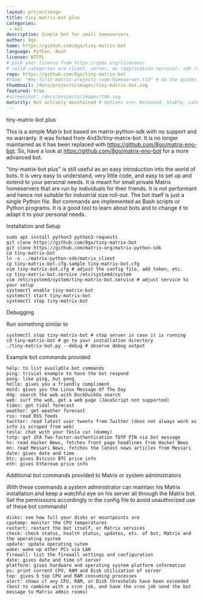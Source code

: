 ```yaml
---
layout: projectimage
title: tiny-matrix-bot plus
categories:
 - bot
description: Simple bot for small homeservers
author: 8go
home: https://github.com/8go/tiny-matrix-bot
language: Python, Bash
license: WTFPL
# pick your license from https://spdx.org/licenses/ 
# valid categories are client, server, as (application service), sdk (client sdk), bot, and other
repo: https://github.com/8go/tiny-matrix-bot
#room: "#my-first-matrix-projects-room:homeserver.tld" # nb the quotes are needed as rooms start with #
thumbnail: /docs/projects/images/tiny-matrix-bot.svg
featured: true
#screenshot: /docs/projects/images/tmb.svg
maturity: Not actively maintained # Options are: Released, Stable, Late Beta, Beta, Early Beta, Late Alpha, Alpha, Early Alpha, or Not actively maintained
---
```



tiny-matrix-bot plus

This is a simple Matrix bot based on matrix-python-sdk with no support and no warranty. It was forked from 4nd3r/tiny-matrix-bot.
It is no longer maintained as it has been replaced with https://github.com/8go/matrix-eno-bot. 
So, have a look at https://github.com/8go/matrix-eno-bot for a more advanced bot.

"tiny-matrix-bot plus" is still useful as an easy introduction into the world of bots. 
It is very easy to understand, very little code, and easy to set up and extend to your personal needs. 
It is meant for small private Matrix homeservers that are run by individuals for their friends. 
It is not performant and hence not suitable for industrial size roll-out. 
The bot itself is just a single Python file. Bot commands are implemented as Bash scripts or Python programs. 
It is a good tool to learn about bots and to change it to adapt it to your personal needs.

Installation and Setup

    sudo apt install python3 python3-requests
    git clone https://github.com/8go/tiny-matrix-bot
    git clone https://github.com/matrix-org/matrix-python-sdk
    cd tiny-matrix-bot
    ln -s ../matrix-python-sdk/matrix_client
    cp tiny-matrix-bot.cfg.sample tiny-matrix-bot.cfg
    vim tiny-matrix-bot.cfg # adjust the config file, add token, etc.
    cp tiny-matrix-bot.service /etc/systemd/system
    vim /etc/systemd/system/tiny-matrix-bot.service # adjust service to your setup
    systemctl enable tiny-matrix-bot
    systemctl start tiny-matrix-bot
    systemctl stop tiny-matrix-bot

Debugging

Run something similar to

    systemctl stop tiny-matrix-bot # stop server in case it is running
    cd tiny-matrix-bot # go to your installation directory
    ./tiny-matrix-bot.py --debug # observe debug output

Example bot commands provided

    help: to list available bot commands
    ping: trivial example to have the bot respond
    pong: like ping, but pong
    hello: gives you a friendly compliment
    motd: gives you the Linux Message Of The Day
    ddg: search the web with DuckDuckGo search
    web: surf the web, get a web page (JavaScript not supported)
    tides: get tidal forecast
    weather: get weather forecast
    rss: read RSS feeds
    twitter: read latest user tweets from Twitter (does not always work as info is scraped from web)
    tesla: chat with your Tesla car (dummy)
    totp: get 2FA Two-factor-authentication TOTP PIN via bot message
    hn: read Hacker News, fetches front page headlines from Hacker News
    mn: read Messari News, fetches the latest news articles from Messari
    date: gives date and time
    btc: gives Bitcoin BTC price info
    eth: gives Ethereum price info

Additional bot commands provided to Matrix or system administrators

With these commands a system administrator can maintain his Matrix installation and keep a watchful eye on his server all through the Matrix bot. Set the permissions accordingly in the config file to avoid unauthorized use of these bot commands!

    disks: see how full your disks or mountpoints are
    cputemp: monitor the CPU temperatures
    restart: restart the bot itself, or Matrix services
    check: check status, health status, updates, etc. of bot, Matrix and the operating system
    update: update operating sytem
    wake: wake up other PCs via LAN
    firewall: list the firewall settings and configuration
    date: gives date and time of server
    platform: gives hardware and operating system platform information
    ps: print current CPU, RAM and Disk utilization of server
    top: gives 5 top CPU and RAM consuming processes
    alert: shows if any CPU, RAM, or Disk thresholds have been exceeded (best to combine with a cron job, and have the cron job send the bot message to Matrix admin rooms)
